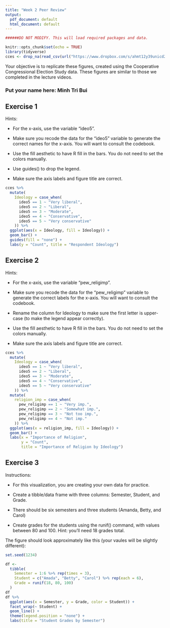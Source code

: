 ---
title: "Week 2 Peer Review"
output:
  pdf_document: default
  html_document: default
---

```{r setup, include=FALSE}

######DO NOT MODIFY. This will load required packages and data.

knitr::opts_chunk$set(echo = TRUE)
library(tidyverse)
cces <- drop_na(read_csv(url("https://www.dropbox.com/s/ahmt12y39unicd2/cces_sample_coursera.csv?raw=1")))
```

Your objective is to replicate these figures, created using the Cooperative Congressional Election Study data. These figures are similar to those we completed in the lecture videos.

### Put your name here: Minh Tri Bui



## Exercise 1

Hints:

* For the x-axis, use the variable "ideo5".

* Make sure you recode the data for the "ideo5" variable to generate the correct names for the x-axis. You will want to consult the codebook.

* Use the fill aesthetic to have R fill in the bars. You do not need to set the colors manually.

* Use guides() to drop the legend.

* Make sure the axis labels and figure title are correct.


```{r exercise1,echo=FALSE}
cces %>% 
  mutate(
    Ideology = case_when(
      ideo5 == 1 ~ "Very liberal",
      ideo5 == 2 ~ "Liberal",
      ideo5 == 3 ~ "Moderate",
      ideo5 == 4 ~ "Conservative",
      ideo5 == 5 ~ "Very conservative"
    )) %>% 
  ggplot(aes(x = Ideology, fill = Ideology)) +
  geom_bar() +
  guides(fill = "none") +
  labs(y = "Count", title = "Respondent Ideology")

```

## Exercise 2

Hints:

* For the x-axis, use the variable "pew_religimp".

* Make sure you recode the data for the "pew_religimp" variable to generate the correct labels for the x-axis. You will want to consult the codebook.

* Rename the column for Ideology to make sure the first letter is upper-case (to make the legend appear correctly).

* Use the fill aesthetic to have R fill in the bars. You do not need to set the colors manually.

* Make sure the axis labels and figure title are correct.

```{r exercise2,echo=FALSE}
cces %>% 
  mutate(
    Ideology = case_when(
      ideo5 == 1 ~ "Very liberal",
      ideo5 == 2 ~ "Liberal",
      ideo5 == 3 ~ "Moderate",
      ideo5 == 4 ~ "Conservative",
      ideo5 == 5 ~ "Very conservative"
    )) %>%   
  mutate(
    religion_imp = case_when(
      pew_religimp == 1 ~ "Very imp.",
      pew_religimp == 2 ~ "Somewhat imp.",
      pew_religimp == 3 ~ "Not too imp.",
      pew_religimp == 4 ~ "Not imp."
    )) %>% 
  ggplot(aes(x = religion_imp, fill = Ideology)) +
  geom_bar() +
  labs(x = "Importance of Religion", 
       y = "Count",
       title = "Importance of Religion by Ideology")
```

## Exercise 3

Instructions:

* For this visualization, you are creating your own data for practice.

* Create a tibble/data frame with three columns: Semester, Student, and Grade.

* There should be six semesters and three students (Amanda, Betty, and Carol)

* Create grades for the students using the runif() command, with values between 80 and 100. Hint: you'll need 18 grades total.

The figure should look approximately like this (your vaules will be slightly different):


```{r exercise3,echo=FALSE}
set.seed(1234)

df <- 
  tibble(
    Semester = 1:6 %>% rep(times = 3),
    Student = c("Amada", "Betty", "Carol") %>% rep(each = 6),
    Grade = runif(18, 80, 100)
  )
df
df %>% 
  ggplot(aes(x = Semester, y = Grade, color = Student)) +
  facet_wrap(~ Student) + 
  geom_line() +
  theme(legend.position = "none") +
  labs(title = "Student Grades by Semester")


```
